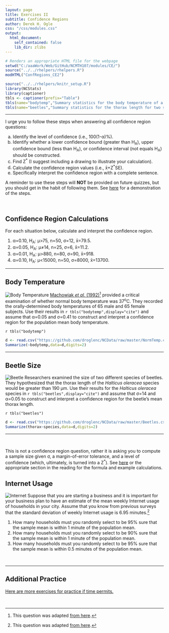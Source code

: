 ```yaml
---
layout: page
title: Exercises II
subtitle: Confidence Regions
author: Derek H. Ogle
css: "/css/modules.css"
output:
  html_document:
    self_contained: false
    lib_dir: zlibs
---
```


```r
# Renders an appropriate HTML file for the webpage
setwd("C:/aaaWork/Web/GitHub/NCMTH107/modules/CE/")
source("../../rhelpers/rhelpers.R")
modHTML("ConfRegions_CE2")
```

```r
source("../../rhelpers/knitr_setup.R")
library(NCStats)
library(captioner)
tbls <- captioner(prefix="Table")
tbls(name="bodytemp","Summary statistics for the body temperature of a sample of men and women.")
tbls(name="beetles","Summary statistics for the thorax length for two species of beetles.")
```

----

<div class="alert alert-success">
I urge you to follow these steps when answering all confidence region questions:
<ol type="a">
  <li>Identify the level of confidence (i.e., 100(1-&alpha;)%).</li>
  <li>Identify whether a lower confidence bound (greater than H<sub>A</sub>), upper confidence bound (less than H<sub>A</sub>), or confidence interval (not equals H<sub>A</sub>) should be constructed.</li>
  <li>Find Z<sup>*</sup> (I suggest including a drawing to illustrate your calculation).</li>
  <li>Calculate the confidence region values (i.e., x&#772;+Z<sup>*</sup>SE).</li>
  <li>Specifically interpret the confidence region with a complete sentence.</li>
</ol>
A reminder to use these steps will <strong>NOT</strong> be provided on future quizzes, but you should get in the habit of following them. See <a href="../Explanations/Calc_CI_Z.html">here</a> for a demonstration of the steps.
</div>

&nbsp;

## Confidence Region Calculations

For each situation below, calculate and interpret the confidence region.

1. &alpha;=0.10, H<sub>A</sub>: &mu;>75, n=50, &sigma;=12, x&#772;=79.5.
1. &alpha;=0.05, H<sub>A</sub>: &mu;&#8800;14, n=25, &sigma;=6, x&#772;=11.2.
1. &alpha;=0.01, H<sub>A</sub>: &mu;>880, n=80, &sigma;=90, x&#772;=918.
1. &alpha;=0.10, H<sub>A</sub>: &mu;<15000, n=50, &sigma;=8000, x&#772;=13700.

----

## Body Temperature
<img src="zimgs/body-temperature-1.jpg" alt="Body Temperature" class="img-right">
[Machowiak *et al.* (1992)](http://www.ncbi.nlm.nih.gov/pubmed/1302471)[^1] provided a critical examination of whether normal body temperature was 37<sup>o</sup>C. They recorded the orally-determined body temperatures of 65 male and 65 female subjects. Use their results in `r tbls("bodytemp",display="cite")` and assume that &alpha;=0.05 and &sigma;=0.41 to construct and interpret a confidence region for the population mean body temperature.

`r tbls("bodytemp")`

```r
d <- read.csv("https://github.com/droglenc/NCData/raw/master/NormTemp.csv")
Summarize(~bodytemp,data=d,digits=2)
```

----

## Beetle Size
<img src="zimgs/beetle.jpg" alt="Beetle" class="img-right">
Researchers examined the size of two different species of beetles. They hypothesized that the thorax length of the *Halticus oleracea* species would be greater than 190 &mu;m. Use their results for the *Halticus oleracea* species in `r tbls("beetles",display="cite")` and assume that &sigma;=14 and &alpha;=0.05 to construct and interpret a confidence region for the beetle's mean thorax length.

`r tbls("beetles")`

```r
d <- read.csv("https://github.com/droglenc/NCData/raw/master/Beetles.csv")
Summarize(thorax~species,data=d,digits=2)
```

----

&nbsp;

<div class="alert alert-success">
This is not a confidence region question, rather it is asking you to compute a sample size given &sigma;, a margin-of-error tolerance, and a level of confidence (which, ultimately, is turned into a Z<sup>*</sup>). See <a href="../Explanations/Calc_n.html">here</a> or the appropriate section in the reading for the formula and example calculations.
</div>

## Internet Usage
<img src="zimgs/internet.jpg" alt="Internet" class="img-right">
Suppose that you are starting a business and it is important for your business plan to have an estimate of the mean weekly Internet usage of households in your city. Assume that you know from previous surveys that the standard deviation of weekly Internet usage is 6.95 minutes.[^2]

1. How many households must you randomly select to be 95% sure that the sample mean is within 1 minute of the population mean.
1. How many households must you randomly select to be 90% sure that the sample mean is within 1 minute of the population mean.
1. How many households must you randomly select to be 95% sure that the sample mean is within 0.5 minutes of the population mean.

&nbsp;

----

## Additional Practice

[Here are more exercises for practice if time permits.](ConfRegions_CE3)

&nbsp;

[^1]: This question was adapted [from here](http://jse.amstat.org/v4n2/datasets.shoemaker.html).

[^2]: This question was adapted [from here](http://www.isixsigma.com/tools-templates/sampling-data/how-determine-sample-size-determining-sample-size/).
